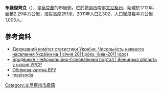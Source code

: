 {{No footnotes|time=2015-09-16T13:19:52+00:00}}
{{coord|49|45|35|N|28|38|17|E|scale:100000|display=title}}

'''布羅傑齊克'''（{{lang-uk|Бродецьке}}），是[[烏克蘭|烏克蘭]]的市級鎮，位於該國西南部[[文尼察州|文尼察州]]，始建於1712年，面積2.29平方公里，海拔高度251米，2011年人口2,302，人口密度每平方公里1,005人。

==參考資料==
*[https://web.archive.org/web/20121010205321/http://stat6.stat.lviv.ua/PXWEB2007/ukr/publ/2011/chnas.zip Державний комітет статистики України. Чисельність наявного населення України на 1 січня 2011 року, Київ-2011 (doc)]
* [http://imsu-vinnycja.com/mista-i-sela-vinnyckoi-oblasti/kozjatynskyj-rajon/brodecke.html Бродецьке - Інформаційно-пізнавальний портал | Вінницька область у складі УРСР] {{Wayback|url=http://imsu-vinnycja.com/mista-i-sela-vinnyckoi-oblasti/kozjatynskyj-rajon/brodecke.html |date=20151122015512 }}
* [http://gska2.rada.gov.ua/pls/z7502/A004SMT?rdat1=21.06.2008&rf7571=1326 Облікова картка ВРУ]{{dead link|date=2018年2月 |bot=InternetArchiveBot |fix-attempted=yes }}
* [http://www.maplandia.com/ukraine/vinnytska/brodetskoye/ maplandia] {{Wayback|url=http://www.maplandia.com/ukraine/vinnytska/brodetskoye/ |date=20160304221928 }}

{{DEFAULTSORT:Бродецьке}}
[[Category:文尼察州市級鎮|Category:文尼察州市級鎮]]


{{Vinnytsia-geo-stub}}